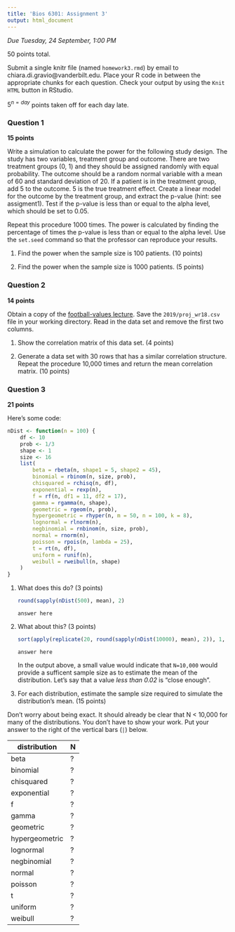 ```yaml
---
title: 'Bios 6301: Assignment 3'
output: html_document
---
```


*Due Tuesday, 24 September, 1:00 PM*

50 points total.

Submit a single knitr file (named `homework3.rmd`) by email to chiara.di.gravio@vanderbilt.edu.
Place your R code in between the appropriate chunks for each question.
Check your output by using the `Knit HTML` button in RStudio.

$5^{n=day}$ points taken off for each day late.

### Question 1 ###

**15 points**

Write a simulation to calculate the power for the following study
design.  The study has two variables, treatment group and outcome.
There are two treatment groups (0, 1) and they should be assigned
randomly with equal probability.  The outcome should be a random normal
variable with a mean of 60 and standard deviation of 20.  If a patient
is in the treatment group, add 5 to the outcome.  5 is the true
treatment effect.  Create a linear model for the outcome by the
treatment group, and extract the p-value (hint: see assigment1).
Test if the p-value is less than or equal to the alpha level, which
should be set to 0.05.

Repeat this procedure 1000 times. The power is calculated by finding
the percentage of times the p-value is less than or equal to the alpha
level.  Use the `set.seed` command so that the professor can reproduce
your results.

1. Find the power when the sample size is 100 patients. (10 points)

1. Find the power when the sample size is 1000 patients. (5 points)

### Question 2 ###

**14 points**

Obtain a copy of the [football-values lecture](https://github.com/couthcommander/football-values).
Save the `2019/proj_wr18.csv` file in your working directory.  Read
in the data set and remove the first two columns.

1. Show the correlation matrix of this data set. (4 points)

1. Generate a data set with 30 rows that has a similar correlation
structure.  Repeat the procedure 10,000 times and return the mean
correlation matrix. (10 points)

### Question 3 ###

**21 points**

Here's some code:

```r
nDist <- function(n = 100) {
    df <- 10
    prob <- 1/3
    shape <- 1
    size <- 16
    list(
        beta = rbeta(n, shape1 = 5, shape2 = 45),
        binomial = rbinom(n, size, prob),
        chisquared = rchisq(n, df),
        exponential = rexp(n),
        f = rf(n, df1 = 11, df2 = 17),
        gamma = rgamma(n, shape),
        geometric = rgeom(n, prob),
        hypergeometric = rhyper(n, m = 50, n = 100, k = 8),
        lognormal = rlnorm(n),
        negbinomial = rnbinom(n, size, prob),
        normal = rnorm(n),
        poisson = rpois(n, lambda = 25),
        t = rt(n, df),
        uniform = runif(n),
        weibull = rweibull(n, shape)
    )
}
```

1. What does this do? (3 points)

    ```r
    round(sapply(nDist(500), mean), 2)
    ```
    
    ```
    answer here
    ```

1. What about this? (3 points)

    ```r
    sort(apply(replicate(20, round(sapply(nDist(10000), mean), 2)), 1, sd))
    ```
    
    ```
    answer here
    ```

    In the output above, a small value would indicate that `N=10,000` would provide a sufficent sample size as to estimate the mean of the distribution. Let's say that a value *less than 0.02* is "close enough".

1. For each distribution, estimate the sample size required to simulate the distribution's mean. (15 points)

Don't worry about being exact. It should already be clear that N < 10,000 for many of the distributions. You don't have to show your work. Put your answer to the right of the vertical bars (`|`) below.

distribution|N
---|---
beta|?
binomial|?
chisquared|?
exponential|?
f|?
gamma|?
geometric|?
hypergeometric|?
lognormal|?
negbinomial|?
normal|?
poisson|?
t|?
uniform|?
weibull|?
